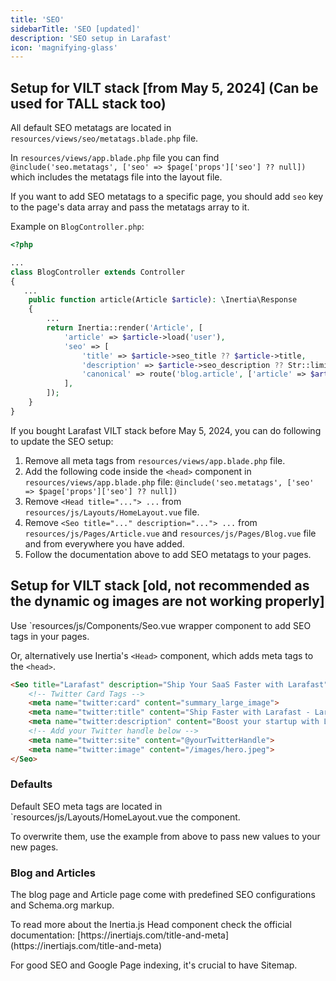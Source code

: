 ```yaml
---
title: 'SEO'
sidebarTitle: 'SEO [updated]'
description: 'SEO setup in Larafast'
icon: 'magnifying-glass'
---
```


## Setup for VILT stack [from May 5, 2024] (Can be used for TALL stack too)

All default SEO metatags are located in `resources/views/seo/metatags.blade.php` file.

In `resources/views/app.blade.php` file you can find <br/> `@include('seo.metatags', ['seo' => $page['props']['seo'] ?? null])` which includes the metatags file into the layout file.

If you want to add SEO metatags to a specific page, you should add `seo` key to the page's data array and pass the metatags array to it.

Example on `BlogController.php`:

```php BlogController.php
<?php

...
class BlogController extends Controller
{
   ...
    public function article(Article $article): \Inertia\Response
    {
        ...
        return Inertia::render('Article', [
            'article' => $article->load('user'),
            'seo' => [
                'title' => $article->seo_title ?? $article->title,
                'description' => $article->seo_description ?? Str::limit($article->content, 160),
                'canonical' => route('blog.article', ['article' => $article]),
            ],
        ]);
    }
}
```

<Warning>
    If you bought Larafast VILT stack before May 5, 2024, you can do following to update the SEO setup:
</Warning>

1. Remove all meta tags from `resources/views/app.blade.php` file.
2. Add the following code inside the `<head>` component in `resources/views/app.blade.php` file: `@include('seo.metatags', ['seo' => $page['props']['seo'] ?? null])`
3. Remove `<Head title="..."> ...` from `resources/js/Layouts/HomeLayout.vue` file.
4. Remove `<Seo title="..." description="..."> ...` from `resources/js/Pages/Article.vue` and `resources/js/Pages/Blog.vue` file and from everywhere you have added.
5. Follow the documentation above to add SEO metatags to your pages.

## Setup for VILT stack [old, not recommended as the dynamic og images are not working properly]
Use `resources/js/Components/Seo.vue wrapper component to add SEO tags in your pages.

Or, alternatively use Inertia's `<Head>` component, which adds meta tags to the `<head>`.

```html
<Seo title="Larafast" description="Ship Your SaaS Faster with Larafast">
    <!-- Twitter Card Tags -->
    <meta name="twitter:card" content="summary_large_image">
    <meta name="twitter:title" content="Ship Faster with Larafast - Laravel Starter Kit">
    <meta name="twitter:description" content="Boost your startup with Larafast - Laravel Starter Kit - a powerful solution for efficiency, speed, and success in your entrepreneurial journey. Transform your idea into reality in just a matter of days.">
    <!-- Add your Twitter handle below -->
    <meta name="twitter:site" content="@yourTwitterHandle">
    <meta name="twitter:image" content="/images/hero.jpeg">
</Seo>
```

### Defaults

Default SEO meta tags are located in `resources/js/Layouts/HomeLayout.vue the component.

To overwrite them, use the example from above to pass new values to your new pages.

### Blog and Articles

The blog page and Article page come with predefined SEO configurations and Schema.org markup.&#x20;

<Tip>
To read more about the Inertia.js Head component check the official documentation: [https://inertiajs.com/title-and-meta](https://inertiajs.com/title-and-meta)
</Tip>

For good SEO and Google Page indexing, it's crucial to have Sitemap.
